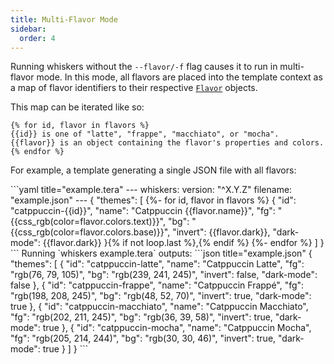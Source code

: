 ```yaml
---
title: Multi-Flavor Mode
sidebar:
  order: 4
---
```



Running whiskers without the `--flavor/-f` flag causes it to run in multi-flavor
mode. In this mode, all flavors are placed into the template context as a map of
flavor identifiers to their respective
[`Flavor`](/reference/context-variables#flavor) objects.

This map can be iterated like so:

```
{% for id, flavor in flavors %}
{{id}} is one of "latte", "frappe", "macchiato", or "mocha".
{{flavor}} is an object containing the flavor's properties and colors.
{% endfor %}
```

For example, a template generating a single JSON file with all flavors:

<Tabs>
  <TabItem label="Input">
  ```yaml title="example.tera"
  ---
  whiskers:
    version: "^X.Y.Z"
    filename: "example.json"
  ---
  {
    "themes": [
      {%- for id, flavor in flavors %}
      {
        "id": "catppuccin-{{id}}",
        "name": "Catppuccin {{flavor.name}}",
        "fg": "{{css_rgb(color=flavor.colors.text)}}",
        "bg": "{{css_rgb(color=flavor.colors.base)}}",
        "invert": {{flavor.dark}},
        "dark-mode": {{flavor.dark}}
      }{% if not loop.last %},{% endif %}
      {%- endfor %}
    ]
  }
  ```
  </TabItem>
  <TabItem label="Output">
  Running `whiskers example.tera` outputs:
  ```json title="example.json"
  {
    "themes": [
      {
        "id": "catppuccin-latte",
        "name": "Catppuccin Latte",
        "fg": "rgb(76, 79, 105)",
        "bg": "rgb(239, 241, 245)",
        "invert": false,
        "dark-mode": false
      },
      {
        "id": "catppuccin-frappe",
        "name": "Catppuccin Frappé",
        "fg": "rgb(198, 208, 245)",
        "bg": "rgb(48, 52, 70)",
        "invert": true,
        "dark-mode": true
      },
      {
        "id": "catppuccin-macchiato",
        "name": "Catppuccin Macchiato",
        "fg": "rgb(202, 211, 245)",
        "bg": "rgb(36, 39, 58)",
        "invert": true,
        "dark-mode": true
      },
      {
        "id": "catppuccin-mocha",
        "name": "Catppuccin Mocha",
        "fg": "rgb(205, 214, 244)",
        "bg": "rgb(30, 30, 46)",
        "invert": true,
        "dark-mode": true
      }
    ]
  }
  ```
  </TabItem>
</Tabs>
